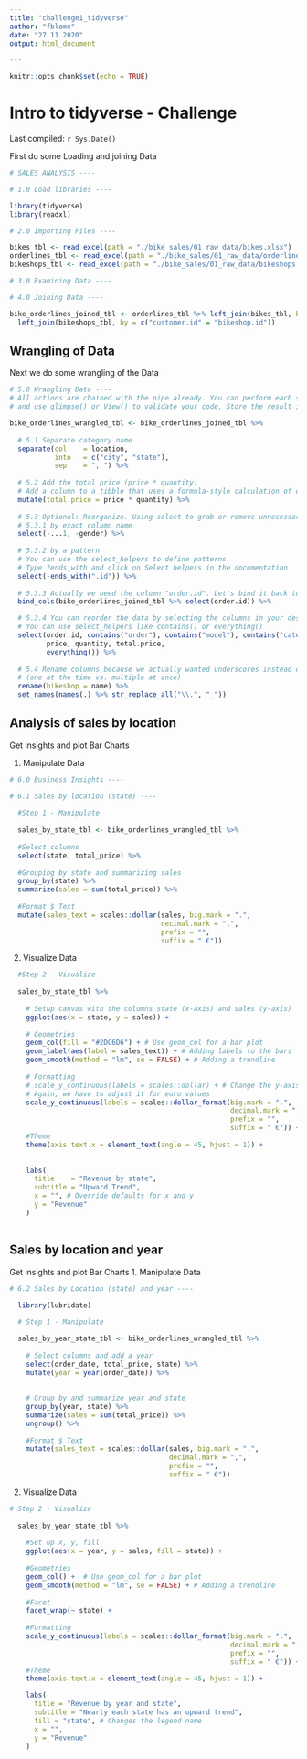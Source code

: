 ```yaml
---
title: "challenge1_tidyverse"
author: "fblome"
date: "27 11 2020"
output: html_document

---
```


```r
knitr::opts_chunk$set(echo = TRUE)
```

# Intro to tidyverse - Challenge

Last compiled: `r Sys.Date()`

First do some Loading and joining Data

````r
# SALES ANALYSIS ----

# 1.0 Load libraries ----

library(tidyverse)
library(readxl)

# 2.0 Importing Files ----

bikes_tbl <- read_excel(path = "./bike_sales/01_raw_data/bikes.xlsx")
orderlines_tbl <- read_excel(path = "./bike_sales/01_raw_data/orderlines.xlsx")
bikeshops_tbl <- read_excel(path = "./bike_sales/01_raw_data/bikeshops.xlsx")

# 3.0 Examining Data ----

# 4.0 Joining Data ----

bike_orderlines_joined_tbl <- orderlines_tbl %>% left_join(bikes_tbl, by = c("product.id" = "bike.id")) %>%
  left_join(bikeshops_tbl, by = c("customer.id" = "bikeshop.id"))
````
## Wrangling of Data

Next we do some wrangling of the Data
````r
# 5.0 Wrangling Data ----
# All actions are chained with the pipe already. You can perform each step separately
# and use glimpse() or View() to validate your code. Store the result in a variable at the end of the steps.

bike_orderlines_wrangled_tbl <- bike_orderlines_joined_tbl %>%
  
  # 5.1 Separate category name
  separate(col    = location,
           into   = c("city", "state"),
           sep    = ", ") %>%
  
  # 5.2 Add the total price (price * quantity) 
  # Add a column to a tibble that uses a formula-style calculation of other columns
  mutate(total.price = price * quantity) %>%
  
  # 5.3 Optional: Reorganize. Using select to grab or remove unnecessary columns
  # 5.3.1 by exact column name
  select(-...1, -gender) %>%
  
  # 5.3.2 by a pattern
  # You can use the select_helpers to define patterns. 
  # Type ?ends_with and click on Select helpers in the documentation
  select(-ends_with(".id")) %>% 
  
  # 5.3.3 Actually we need the column "order.id". Let's bind it back to the data
  bind_cols(bike_orderlines_joined_tbl %>% select(order.id)) %>% 

  # 5.3.4 You can reorder the data by selecting the columns in your desired order.
  # You can use select_helpers like contains() or everything()
  select(order.id, contains("order"), contains("model"), contains("category"),
         price, quantity, total.price,
         everything()) %>% 
  
  # 5.4 Rename columns because we actually wanted underscores instead of the dots
  # (one at the time vs. multiple at once)
  rename(bikeshop = name) %>%
  set_names(names(.) %>% str_replace_all("\\.", "_"))
````

## Analysis of sales by location

Get insights and plot Bar Charts

1. Manipulate Data
````r

# 6.0 Business Insights ----

# 6.1 Sales by location (state) ----
  
  #Step 1 - Manipulate
  
  sales_by_state_tbl <- bike_orderlines_wrangled_tbl %>%
  
  #Select columns
  select(state, total_price) %>%
  
  #Grouping by state and summarizing sales
  group_by(state) %>%
  summarize(sales = sum(total_price)) %>%
  
  #Format $ Text
  mutate(sales_text = scales::dollar(sales, big.mark = ".", 
                                     decimal.mark = ",", 
                                     prefix = "", 
                                     suffix = " €"))
````
2. Visualize Data
````r
  #Step 2 - Visualize
  
  sales_by_state_tbl %>%
    
    # Setup canvas with the columns state (x-axis) and sales (y-axis)
    ggplot(aes(x = state, y = sales)) +
    
    # Geometries
    geom_col(fill = "#2DC6D6") + # Use geom_col for a bar plot
    geom_label(aes(label = sales_text)) + # Adding labels to the bars
    geom_smooth(method = "lm", se = FALSE) + # Adding a trendline
    
    # Formatting
    # scale_y_continuous(labels = scales::dollar) + # Change the y-axis. 
    # Again, we have to adjust it for euro values
    scale_y_continuous(labels = scales::dollar_format(big.mark = ".", 
                                                      decimal.mark = ",", 
                                                      prefix = "", 
                                                      suffix = " €")) +
    #Theme
    theme(axis.text.x = element_text(angle = 45, hjust = 1)) +
    
    
    labs(
      title    = "Revenue by state",
      subtitle = "Upward Trend",
      x = "", # Override defaults for x and y
      y = "Revenue"
    )
  

````

## Sales by location and year

Get insights and plot Bar Charts
1. Manipulate Data
````r
# 6.2 Sales by Location (state) and year ----
  
  library(lubridate)

  # Step 1 - Manipulate

  sales_by_year_state_tbl <- bike_orderlines_wrangled_tbl %>%
    
    # Select columns and add a year
    select(order_date, total_price, state) %>%
    mutate(year = year(order_date)) %>%
    
    
    # Group by and summarize year and state
    group_by(year, state) %>% 
    summarize(sales = sum(total_price)) %>%
    ungroup() %>%
    
    #Format $ Text
    mutate(sales_text = scales::dollar(sales, big.mark = ".", 
                                       decimal.mark = ",", 
                                       prefix = "", 
                                       suffix = " €"))
````
2. Visualize Data
````r

# Step 2 - Visualize
  
  sales_by_year_state_tbl %>%
    
    #Set up x, y, fill
    ggplot(aes(x = year, y = sales, fill = state)) +
    
    #Geometries
    geom_col() +  # Use geom_col for a bar plot
    geom_smooth(method = "lm", se = FALSE) + # Adding a trendline
    
    #Facet
    facet_wrap(~ state) +
  
    #Formatting
    scale_y_continuous(labels = scales::dollar_format(big.mark = ".", 
                                                      decimal.mark = ",", 
                                                      prefix = "", 
                                                      suffix = " €")) +
    #Theme
    theme(axis.text.x = element_text(angle = 45, hjust = 1)) +

    labs(
      title = "Revenue by year and state",
      subtitle = "Nearly each state has an upward trend",
      fill = "state", # Changes the legend name
      x = "",
      y = "Revenue"
    )

````


